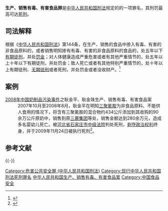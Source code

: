 '''生产、销售有毒、有害食品罪'''是[[中华人民共和国刑法|中华人民共和国刑法]]规定的的一项罪名，其刑罚最高可达[[死刑|死刑]]。

== 司法解释 ==
根据《[[中华人民共和国刑法|中华人民共和国刑法]]》第144条，在生产、销售的食品中掺入有毒、有害的非食品原料的，或者销售明知掺有有毒、有害的非食品原料的食品的，处五年以下[[有期徒刑|有期徒刑]]，并处[[罚金|罚金]]；对人体健康造成严重危害或者有其他严重情节的，处五年以上十年以下有期徒刑，并处罚金；致人死亡或者有其他特别严重情节的，处十年以上有期徒刑、[[无期徒刑|无期徒刑]]或者死刑，并处罚金或者没收财产。<ref>{{cite web|author=全国人民代表大会常务委员会|title=中华人民共和国刑法（2015年9月最新版）|url=http://china.findlaw.cn/fagui/p_1/363931.html|website=找法网|accessdate=2017-01-26|deadurl=yes|archiveurl=https://web.archive.org/web/20170126083636/http://china.findlaw.cn/fagui/p_1/363931.html|archivedate=2017-01-26}}</ref>

== 案例 ==
; [[2008年中国奶制品污染事件|2008年中国奶制品污染事件]]之耿金平、耿金珠生产、销售有毒、有害食品案
: 2007年10月至2008年8月，耿金平在明知[[三聚氰胺|三聚氰胺]]为非食品原料、不能供人食用的情况下，将含有三聚氰胺的混合物约434公斤添加到其收购的90余万公斤原奶中，销售到原[[三鹿集团|三鹿集团]]等处，销售金额达到280余万元，造成多名婴幼儿死亡。被[[河北省石家庄市中级法院|河北省石家庄市中级法院]]判处死刑，[[剥夺政治权利|剥夺政治权利]]终身，并于2009年11月24日被执行死刑<ref>{{cite web |author = pennyhuang |title = 三鹿奶粉案两案犯被执行死刑 毒奶元凶受严惩 |url = http://news.qq.com/a/20091125/000520.htm |website = 腾讯新闻 |accessdate = 2017-01-26 |date = 2009年11月25日 |archive-date = 2018-02-25 |archive-url = https://web.archive.org/web/20180225065029/https://news.qq.com/a/20091125/000520.htm |dead-url = no }}</ref>。

== 参考文献 ==
{{Reflist|30em}}

{{-}}
{{中华人民共和国刑法罪名}}
{{中华人民共和国死刑|罪名}}

[[Category:危害公共安全罪_(中华人民共和国刑法)|Category:危害公共安全罪 (中华人民共和国刑法)]]
[[Category:现行中华人民共和国刑法死刑罪名|Category:现行中华人民共和国刑法死刑罪名]]
[[Category:中华人民共和国生产、销售有毒、有害食品案|]]
[[Category:中国食品安全|Category:中国食品安全]]